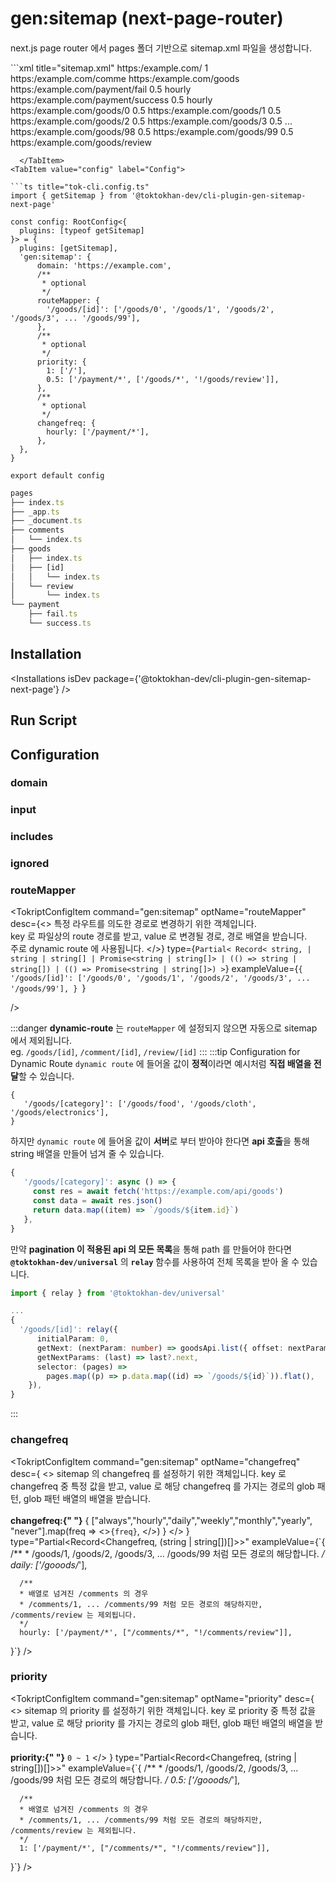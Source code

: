 



# gen:sitemap (next-page-router)

#### <GithubIcon href="#installation"/> <NpmIcon  href="#installation"/>

next.js page router 에서 pages 폴더 기반으로 sitemap.xml 파일을 생성합니다.


<Tabs>
  <TabItem value="generated" label="Sitemap" default>
```xml title="sitemap.xml"
<?xml version="1.0" encoding="UTF-8"?>
<urlset xmlns="http://www.sitemaps.org/schemas/sitemap/0.9">
  <url>
    <loc>https:/example.com/</loc>
    <priority>1</priority>
  </url>
  <url>
    <loc>https:/example.com/comme</loc>
  </url>
  <url>
    <loc>https:/example.com/goods</loc>
  </url>
  <url>
    <loc>https:/example.com/payment/fail</loc>
    <priority>0.5</priority>
    <changefreq>hourly</changefreq>
  </url>
  <url>
    <loc>https:/example.com/payment/success</loc>
    <priority>0.5</priority>
    <changefreq>hourly</changefreq>
  </url>
  <url>
    <loc>https:/example.com/goods/0</loc>
    <priority>0.5</priority>
  </url>
  <url>
    <loc>https:/example.com/goods/1</loc>
    <priority>0.5</priority>
  </url>
  <url>
    <loc>https:/example.com/goods/2</loc>
    <priority>0.5</priority>
  </url>
  <url>
    <loc>https:/example.com/goods/3</loc>
    <priority>0.5</priority>
  </url>
  ...
  <url>
    <loc>https:/example.com/goods/98</loc>
    <priority>0.5</priority>
  </url>
  <url>
    <loc>https:/example.com/goods/99</loc>
    <priority>0.5</priority>
  </url>
  <url>
    <loc>https:/example.com/goods/review</loc>
  </url>
</urlset>

```
  </TabItem>
<TabItem value="config" label="Config">

```ts title="tok-cli.config.ts"
import { getSitemap } from '@toktokhan-dev/cli-plugin-gen-sitemap-next-page'

const config: RootConfig<{
  plugins: [typeof getSitemap]
}> = {
  plugins: [getSitemap],
  'gen:sitemap': {
      domain: 'https://example.com',
      /** 
       * optional
       */
      routeMapper: { 
        '/goods/[id]': ['/goods/0', '/goods/1', '/goods/2', '/goods/3', ... '/goods/99'],
      },
      /** 
       * optional
       */
      priority: { 
        1: ['/'],
        0.5: ['/payment/*', ['/goods/*', '!/goods/review']],
      },
      /** 
       * optional
       */
      changefreq: {
        hourly: ['/payment/*'],
      },
  },
}

export default config
```

</TabItem>
<TabItem value="gen:textStyle" label="Folder Structure">

```ts title="folder-structure"
pages
├── index.ts
├── _app.ts
├── _document.ts
├── comments
│   └── index.ts
├── goods
│   ├── index.ts
│   ├── [id]
│   │   └── index.ts
│   └── review
│       └── index.ts
└── payment
    ├── fail.ts
    └── success.ts
```

</TabItem>
</Tabs>



## Installation

<Installations
  isDev
  package={'@toktokhan-dev/cli-plugin-gen-sitemap-next-page'}
/>

## Run Script

<TokriptRunScript cmd="gen:sitemap"/>

## Configuration

<TokriptConfigExample cmd="gen:sitemap" exportedName="getSitemap" packageName="@toktokhan-dev/cli-plugin-gen-sitemap-next-page"/>

### domain

<TokriptConfigItem
    command="gen:sitemap"
    optName="domain"
    desc="도메인 주소입니다."
    type="string" 
    exampleValue="https://example.com"
    cliOpt
    required
    cliOptAlias="d" 
 />

### input

<TokriptConfigItem
    command="gen:sitemap"
    optName="input"
    desc="조회할 page 파일들이 포함되어있는 폴더 입니다."
    type="string" 
    default="./src/pages" 
    exampleValue="./src/pages"
    cliOpt 
    cliOptAlias="i" 
 />

### includes

<TokriptConfigItem
    command="gen:sitemap"
    optName="includes"
    desc="sitemap 에 포함되는 파일 glob 패턴 입니다."
    type="string[]" 
    default="['**/*.{ts,tsx}']" 
    exampleValue="['**/*.{ts,tsx}']"
    cliOpt
    cliOptAlias="ic"
 />

### ignored

<TokriptConfigItem
    command="gen:sitemap"
    optName="ignored"
    desc="sitemap 에 포함되는 파일 glob 패턴 입니다."
    type="string[]" 
    default="[
      '**/api/**',
      '**/_app.{ts,tsx}',
      '**/_document.{ts,tsx}',
      '**/_error.{ts,tsx}',
    ]" 
    exampleValue="['**/api/**', '**/_app.{ts,tsx}', '**/_document.{ts,tsx}', '**/_error.{ts,tsx}']"
    cliOpt
    cliOptAlias="ig"
 />

### routeMapper

<TokriptConfigItem
    command="gen:sitemap"
    optName="routeMapper"
    desc={<>
    특정 라우트를 의도한 경로로 변경하기 위한 객체입니다.
    <br/>
    key 로 파일상의 route 경로를 받고, value 로 변경될 경로, 경로 배열을 받습니다.
    <br/>
    주로 dynamic route 에 사용됩니다.
     </>}
    type={`Partial<
    Record<
      string,
      | string
      | string[]
      | Promise<string | string[]>
      | (() => string | string[])
      | (() => Promise<string | string[]>)
    >`} 
    exampleValue={`{ 
        '/goods/[id]': ['/goods/0', '/goods/1', '/goods/2', '/goods/3', ... '/goods/99'],
      }
    `}

 />

:::danger
**dynamic-route** 는 `routeMapper` 에 설정되지 않으면 자동으로 sitemap 에서 제외됩니다.<br/>
eg.  `/goods/[id]`, `/comment/[id]`, `/review/[id]` 
:::
:::tip Configuration for Dynamic Route
`dynamic route` 에 들어올 값이 **정적**이라면 예시처럼 **직접 배열을 전달**할 수 있습니다.
```
{ 
   '/goods/[category]': ['/goods/food', '/goods/cloth', '/goods/electronics'],
}
```

하지만 `dynamic route` 에 들어올 값이 **서버**로 부터 받아야 한다면 **api 호출**을 통해 string 배열을 만들어 넘겨 줄 수 있습니다.
```ts
{ 
   '/goods/[category]': async () => {
     const res = await fetch('https://example.com/api/goods')
     const data = await res.json()
     return data.map((item) => `/goods/${item.id}`)
   },
}
```
만약 **pagination 이 적용된 api 의 모든 목록**을 통해 path 를 만들어야 한다면
**`@toktokhan-dev/universal`** 의 **`relay`** 함수를 사용하여 전체 목록을 받아 올 수 있습니다.
```ts
import { relay } from '@toktokhan-dev/universal'

...
{
  '/goods/[id]': relay({
      initialParam: 0,
      getNext: (nextParam: number) => goodsApi.list({ offset: nextParam, limit: 10 }),
      getNextParams: (last) => last?.next,
      selector: (pages) =>
        pages.map((p) => p.data.map((id) => `/goods/${id}`)).flat(),
    }),
}
```
:::


### changefreq

<TokriptConfigItem
    command="gen:sitemap"
    optName="changefreq"
    desc={
    <>
        sitemap 의 changefreq 를 설정하기 위한 객체입니다.
        key 로 changefreq 중 특정 값을 받고, value 로 해당 changefreq 를 가지는 경로의 glob 패턴, glob 패턴 배열의 배열을 받습니다.
        <br/>
        <br/>
        <b>changefreq:{"  "}</b>
        {
          ["always","hourly","daily","weekly","monthly","yearly", "never"].map(freq => <><code>{freq}</code>, </>)
        }
    </>
    }
    type="Partial<Record<Changefreq, (string | string[])[]>>" 
    exampleValue={`{
      /**
      * /goods/1, /goods/2, /goods/3, ... /goods/99 처럼 모든 경로의 해당합니다.
      */
      daily: ['/gooods/*'],
      
      /**
      * 배열로 넘겨진 /comments 의 경우
      * /comments/1, ... /comments/99 처럼 모든 경로의 해당하지만, /comments/review 는 제외됩니다.
      */
      hourly: ['/payment/*', ["/comments/*", "!/comments/review"]],
   }`}
 />

### priority

<TokriptConfigItem
    command="gen:sitemap"
    optName="priority"
    desc={
    <>
        sitemap 의 priority 를 설정하기 위한 객체입니다.
        key 로 priority 중 특정 값을 받고, value 로 해당 priority 를 가지는 경로의 glob 패턴, glob 패턴 배열의 배열을 받습니다.
        <br/>
        <br/>
        <b>priority:{"  "}</b> <code>0 ~ 1</code>
    </>
    }
    type="Partial<Record<Changefreq, (string | string[])[]>>" 
    exampleValue={`{
      /**
      * /goods/1, /goods/2, /goods/3, ... /goods/99 처럼 모든 경로의 해당합니다.
      */
      0.5: ['/gooods/*'],
      
      /**
      * 배열로 넘겨진 /comments 의 경우
      * /comments/1, ... /comments/99 처럼 모든 경로의 해당하지만, /comments/review 는 제외됩니다.
      */
      1: ['/payment/*', ["/comments/*", "!/comments/review"]],
   }`}
 />
